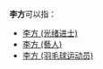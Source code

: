 '''李方'''可以指：
*[[李方_(光绪进士)|李方 (光绪进士)]]
*[[李方_(藝人)|李方 (藝人)]]
* [[李方_(羽毛球运动员)|李方 (羽毛球运动员)]]
{{消歧義|CAT=二字李姓人名消歧義|F方}}